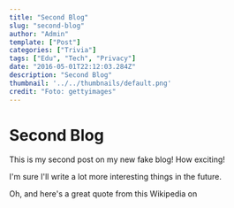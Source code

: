 ```yaml
---
title: "Second Blog"
slug: "second-blog"
author: "Admin"
template: ["Post"]
categories: ["Trivia"]
tags: ["Edu", "Tech", "Privacy"]
date: "2016-05-01T22:12:03.284Z"
description: "Second Blog"
thumbnail: '../../thumbnails/default.png'
credit: "Foto: gettyimages"
---
```


# Second Blog

This is my second post on my new fake blog! How exciting!

I'm sure I'll write a lot more interesting things in the future.

Oh, and here's a great quote from this Wikipedia on